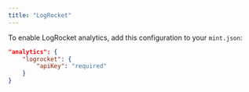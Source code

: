 ```yaml
---
title: "LogRocket"
---
```


To enable LogRocket analytics, add this configuration to your `mint.json`:

```json
"analytics": {
    "logrocket": {
        "apiKey": "required"
    }
}
```